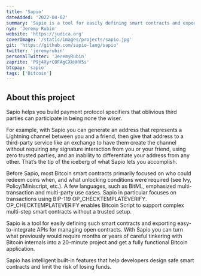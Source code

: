 ```yaml
---
title: 'Sapio'
dateAdded: '2022-04-02'
summary: 'Sapio is a tool for easily defining smart contracts and exporting easy-to-integrate APIs for managing open contracts.'
nym: 'Jeremy Rubin'
website: 'https://judica.org'
coverImage: '/static/images/projects/sapio.jpg'
git: 'https://github.com/sapio-lang/sapio'
twitter: 'jeremyrubin'
personalTwitter: 'JeremyRubin'
zaprite: 'P9j4XyrCOFAgCXkHHV5s'
btcpay: 'sapio'
tags: ['Bitcoin']
---
```


## About this project

Sapio helps you build payment protocol specifiers that oblivious third parties can participate in being none the wiser.

For example, with Sapio you can generate an address that represents a Lightning channel between you and a friend, then give that address to a third-party service like an exchange to have them create the channel without requiring any signature interaction from you or your friend, using zero trusted parties, and an inability to differentiate your address from any other. That’s the tip of the iceberg of what Sapio lets you accomplish.

Before Sapio, most Bitcoin smart contracts primarily focused on who could redeem coins when, and what unlocking conditions were required (see Ivy, Policy/Miniscript, etc.). A few languages, such as BitML, emphasized multi-transaction and multi-party use cases. Sapio in particular focuses on transactions using BIP-119 OP_CHECKTEMPLATEVERIFY. OP_CHECKTEMPLATEVERIFY enables Bitcoin Script to support complex multi-step smart contracts without a trusted setup.

Sapio is a tool for easily defining such smart contracts and exporting easy-to-integrate APIs for managing open contracts. With Sapio you can turn what previously would require months or years of careful tinkering with Bitcoin internals into a 20-minute project and get a fully functional Bitcoin application.

Sapio has intelligent built-in features that help developers design safe smart contracts and limit the risk of losing funds.
